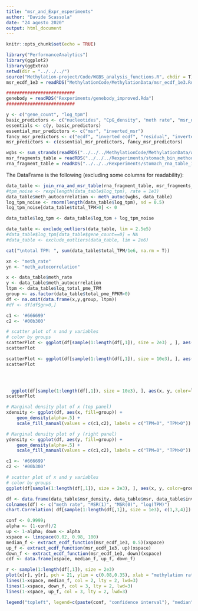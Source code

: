 ```yaml
---
title: "msr_and_Expr_esperiments"
author: "Davide Scassola"
date: "24 agosto 2020"
output: html_document
---
```



```r
knitr::opts_chunk$set(echo = TRUE)
```


```r
library("PerformanceAnalytics")
library(ggplot2)
library(ggExtra)
setwd(dir = "../../../")
source("Methylation-project/Code/WGBS_analysis_functions.R", chdir = T)
msr_ecdf_1e3 = readRDS("MethylationCode/MethylationData/msr_ecdf_1e3.Rda")

##########################
genebody = readRDS("Rexperiments/genebody_improved.Rda")
##########################

y <- c("gene_count", "log_tpm")
basic_predictors <- c("nucleotides", "CpG_density", "meth rate", "msr_density")
essentials <- c(y, basic_predictors)
essential_msr_predictors <- c("msr", "inverted_msr")
fancy_msr_predictors <- c("ecdf", "inverted ecdf", "residual", "inverted_residual")
msr_predictors <- c(essential_msr_predictors, fancy_msr_predictors)
```


```r
wgbs <- sum_strands(readRDS("../../../MethylationCode/MethylationData/wgbs/stomach.Rda")); gc()
msr_fragments_table = readRDS("../../../Rexperiments/stomach_bin_method_msr_table_1000.Rda")
rna_fragment_table = readRDS("../../../Rexperiments/stomach_rna_table_1000_extended.Rda")
```



The DataFrame is the following (excluding some columns for readability):
```r
data_table <- join_rna_and_msr_table(rna_fragment_table, msr_fragments_table)
#tpm_noise <- rexp(length(data_table$log_tpm), rate = 1e3)
data_table$meth_autocorrelation <- meth_autoc(wgbs, data_table)
log_tpm_noise <- rnorm(length(data_table$log_tpm), sd = 0.5)
log_tpm_noise[data_table$total_TPM>0] <- 0

data_table$log_tpm <- data_table$log_tpm + log_tpm_noise

data_table <- exclude_outliers(data_table, lim = 2.5e5)
#data_table$log_tpm[data_table$gene_count==0] = NA
#data_table <- exclude_outliers(data_table, lim = 2e6)

cat("\ntotal TPM: ", sum(data_table$total_TPM/1e6, na.rm = T))
```



```r
xn <- "meth_rate"
yn <- "meth_autocorrelation"

x <- data_table$meth_rate
y <- data_table$meth_autocorrelation
ltpm <- data_table$log_total_pme_TPM
group <- as.factor(data_table$total_pme_FPKM>0)
df <- na.omit(data.frame(x,y,group, ltpm))
#df <- df[df$gn>0,]
```


```r
c1 <- '#666699'
c2 <- '#00b300'

# scatter plot of x and y variables
# color by groups
scatterPlot <- ggplot(df[sample(1:length(df[,1]), size = 2e3) , ], aes(x, y, color=group)) + geom_point(alpha = 0.8) + scale_color_manual(values = c(c1,c2), labels = c("TPM=0", "TPM>0")) + theme(legend.position=c(0,1), legend.justification=c(0,1)) + labs(x = xn, y=yn, title = "stomach, fragments of 1000 CG sites")
scatterPlot

scatterPlot <- ggplot(df[sample(1:length(df[,1]), size = 10e3), ], aes(x, y, color=ltpm)) + geom_point(alpha = 1) + scale_colour_gradient(low = c1, high = "green", na.value = NA, name = "log(TPM)") + theme(legend.position=c(0,1), legend.justification=c(0,1)) + labs(x = xn, y=yn, title = "Stomac tissue, fragments of 1000 CG sites")
scatterPlot



  
  ggplot(df[sample(1:length(df[,1]), size = 10e3), ], aes(x, y, color=ltpm)) + geom_point(alpha = 1) +  scale_colour_gradient(low = c1, high = "green", na.value = NA, name = "log(TPM)") + theme(legend.position=c(0,1), legend.justification=c(0,1)) + labs(x = xn, y=yn, title = "Stomac tissue, fragments of 1000 CG sites")
scatterPlot

# Marginal density plot of x (top panel)
xdensity <- ggplot(df, aes(x, fill=group)) + 
    geom_density(alpha=.5) + 
    scale_fill_manual(values = c(c1,c2), labels = c("TPM=0", "TPM>0")) + scale_color_manual(values = c(c1,c2)) + theme(legend.position=c(0,1), legend.justification=c(0,1)) + labs(x = xn, title = "Stomach tissue, fragments of 1000 CG sites")

# Marginal density plot of y (right panel)
ydensity <- ggplot(df, aes(y, fill=group)) + 
    geom_density(alpha=.5) + 
    scale_fill_manual(values = c(c1,c2), labels = c("TPM=0", "TPM>0")) + scale_color_manual(values = c(c1,c2)) + theme(legend.position=c(0.5,1), legend.justification=c(0,1)) + labs(x = xn, title = "Stomach tissue, fragments of 1000 CG sites")

```


```r
c1 <- '#666699'
c2 <- '#00b300'

# scatter plot of x and y variables
# color by groups
ggplot(df[sample(1:length(df[,1]), size = 2e3), ], aes(x, y, color=group)) + geom_point(alpha = 1) + scale_color_manual(values = c(c1,c2), labels = c("TPM=0", "TPM>0")) + theme(legend.position=c(0,1), legend.justification=c(0,1)) + labs(x = "meth rate", y="MSR(0)", title = "GM23248, fragments of 1000 CG sites")
```


```r
df <- data.frame(data_table$msr_density, data_table$msr, data_table$inverted_msr, data_table$log_tpm)
colnames(df) <- c("meth rate", "MSR(1)", "MSR(0)", "log(TPM)")
chart.Correlation( df[sample(1:length(df[,1]), size = 1e3), c(1,3,4)])
```



```r
conf <- 0.9999;
alpha <- (1-conf)/2
up <- 1-alpha; down <- alpha
xspace <- linspace(0.02, 0.98, 100)
median_f <- extract_ecdf_function(msr_ecdf_1e3, 0.5)(xspace)
up_f <- extract_ecdf_function(msr_ecdf_1e3, up)(xspace)
down_f <- extract_ecdf_function(msr_ecdf_1e3, down)(xspace)
cdf <- data.frame(xspace, median_f, up_f, down_f)

r <- sample(1:length(df[,1]), size = 2e3)
plot(x[r], y[r], pch = 21, ylim = c(0.08,0.35), xlab = "methylation rate", ylab = "MSR(0)",main = "Stomach tissue, fragments of 1000 CG sites, comparison with randomly simulated data")
lines(1-xspace, median_f, col = 2, lty = 2, lwd=3)
lines(1-xspace, down_f, col = 3, lty = 2, lwd=3)
lines(1-xspace, up_f, col = 3, lty = 2, lwd=3)

legend("topleft", legend=c(paste(conf, "confidence interval"), "median"), col=c(3,2), lty = 2, lwd=3, cex = 1, y.intersp = 0.5)

```